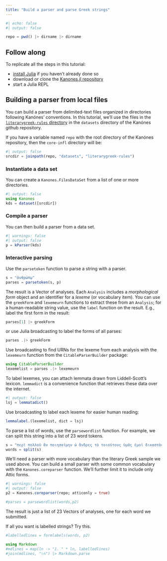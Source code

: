 ```yaml
---
title: "Build a parser and parse Greek strings"
---
```


```julia
#| echo: false
#| output: false

repo = pwd() |> dirname |> dirname

```

::: callout-tip
## Follow along

To replicate all the steps in this tutorial:

-   [install Julia](https://julialang.org/downloads/) if you haven't already done so
-   download or clone the [Kanones.jl repository](https://github.com/neelsmith/Kanones.jl)
-   start a Julia REPL
:::

## Building a parser from local files

You can build a parser from delimited-text files organized in directories following Kanónes' conventions. In this tutorial, we'll use the files in the [`literarygreek-rules` directory](https://github.com/neelsmith/Kanones.jl/tree/main/datasets/literarygreek-rules) in the `datasets` directory of the Kanónes github repository.

If you have a variable named `repo` with the root directory of the Kanónes repository, then the `core-infl` directory will be:

```julia
#| output: false
srcdir = joinpath(repo, "datasets", "literarygreek-rules") 
```

### Instantiate a data set

You can create a `Kanones.FilesDataSet` from a list of one or more directories.

```julia
#| output: false
using Kanones
kds = dataset([srcdir])
```

### Compile a parser

You can then build a parser from a data set.

```julia
#| warnings: false
#| output: false
p = kParser(kds)
```

### Interactive parsing

Use the `parsetoken` function to parse a string with a parser.

```julia
s = "ἀνθρώπῳ"
parses = parsetoken(s, p)
```

The result is a Vector of analyses. Each `Analysis` includes a *morphological form* object and an identifier for a *lexeme* (or vocabulary item). You can use the `greekForm` and `lexemeurn` functions to extract these from an `Analysis`; for a human-readable string value, use the `label` function on the result. E.g., label the first form in the result:

```julia
parses[1] |> greekForm
```

or use Julia broadcasting to label the forms of all parses:

```julia
parses .|> greekForm
```

Use broadcasting to find URNs for the lexeme from each analysis with the `lexemeurn` function from the `CitableParserBuilder` package:

```julia
using CitableParserBuilder
lexemelist = parses .|> lexemeurn
```

To label lexemes, you can attach lemmata drawn from Liddell-Scott's lexicon. `lemmadict` is a convenience function that retrieves these data over the internet.

```julia
#| output: false
lsj = lemmatadict()
```

Use broadcasting to label each lexeme for easier human reading:

```julia
lemmalabel.(lexemelist, dict = lsj)
```

To parse a list of words, use the `parsewordlist` function. For example, we can split this string into a list of 23 word tokens.

```julia
s = "περὶ πολλοῦ ἂν ποιησαίμην ὦ ἄνδρες τὸ τοιούτους ὑμᾶς ἐμοὶ δικαστὰς περὶ τούτου τοῦ πράγματος γενέσθαι οἷοι ἂν ὑμῖν αὐτοῖς εἴητε τοιαῦτα πεπονθότες"
words = split(s)
```

We'll need a parser with more vocabulary than the literary Greek sample we used above. You can build a small parser with some common vocabulary with the `Kanones.coreparser` function. We'll further limit it to include only Attic forms.

```julia
#| warnings: false
#| output: false
p2 = Kanones.coreparser(repo; atticonly = true)
```

```julia
#parses = parsewordlist(words,p2)
```

The result is just a list of 23 Vectors of analyses, one for each word we submitted.



If all you want is labelled strings? Try this.


```julia
#labelledlines = formlabels(words, p2)
```

```julia
using Markdown
#mdlines = map(ln -> "1. " * ln, labelledlines)
#join(mdlines, "\n") |> Markdown.parse
```